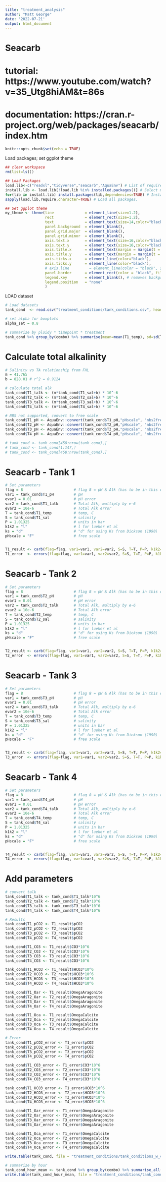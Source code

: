 ```yaml
---
title: "treatment_analysis"
author: "Matt George"
date: '2022-07-21'
output: html_document
---
```


# Seacarb
# tutorial: https://www.youtube.com/watch?v=35_Utg8hiAM&t=86s
# documentation: https://cran.r-project.org/web/packages/seacarb/index.htm

```r
knitr::opts_chunk$set(echo = TRUE)
```

Load packages; set ggplot theme
```r
## clear workspace
rm(list=ls())

## Load Packages
load.lib<-c("readxl","tidyverse","seacarb","AquaEnv") # List of required packages
install.lib <- load.lib[!load.lib %in% installed.packages()] # Select missing packages
for(lib in install.lib) install.packages(lib,dependencies=TRUE) # Install missing packages + dependencies
sapply(load.lib,require,character=TRUE) # Load all packages.

## Set ggplot theme
my_theme <- theme(line              = element_line(size=1.2),
                  rect              = element_rect(size=1.2),
                  text              = element_text(size=14,color="black"),
                  panel.background  = element_blank(),
                  panel.grid.major  = element_blank(), 
                  panel.grid.minor  = element_blank(),
                  axis.text.x       = element_text(size=16,color="black"), #,angle=90),
                  axis.text.y       = element_text(size=16,color="black"),
                  axis.title.x      = element_text(margin = margin(t = 10, r = 0, b = 0, l = 0)),
                  axis.title.y      = element_text(margin = margin(t = 0, r = 10, b = 0, l = 0)),
                  axis.ticks.x      = element_line(color="black"),
                  axis.ticks.y      = element_line(color="black"),
                  # axis.line         = element_line(color = "black", size = 0.1),
                  panel.border      = element_rect(color = "black", fill=NA, size=1.2),
                  legend.key        = element_blank(), # removes background of legend bullets
                  legend.position   = "none"
                  ) 
```
LOAD dataset
```r
# Load datasets
tank_cond  <- read.csv("treatment_conditions/tank_conditions.csv", header = TRUE, sep = ",")

# set alpha for boxplots
alpha_set = 0.8

# summarize by ploidy * timepoint * treatment
tank_cond %>% group_by(combo) %>% summarise(mean=mean(T1_temp), sd=sd(T1_temp), count=n())

```
# Calculate total alkalinity
```r
# Salinity vs TA relationship from FHL
m = 41.765
b = 828.01 # r^2 = 0.9124

# calculate total alk
tank_cond$T1_talk <- (m*tank_cond$T1_sal+b) * 10^-6
tank_cond$T2_talk <- (m*tank_cond$T2_sal+b) * 10^-6
tank_cond$T3_talk <- (m*tank_cond$T3_sal+b) * 10^-6
tank_cond$T4_talk <- (m*tank_cond$T4_sal+b) * 10^-6

# NBS not supported, convert to free scale
tank_cond$T1_pH <- AquaEnv::convert(tank_cond$T1_pH,"pHscale", "nbs2free", S=tank_cond$T1_sal, t=tank_cond$T1_temp)
tank_cond$T2_pH <- AquaEnv::convert(tank_cond$T2_pH,"pHscale", "nbs2free", S=tank_cond$T2_sal, t=tank_cond$T2_temp)
tank_cond$T3_pH <- AquaEnv::convert(tank_cond$T3_pH,"pHscale", "nbs2free", S=tank_cond$T3_sal, t=tank_cond$T3_temp)
tank_cond$T4_pH <- AquaEnv::convert(tank_cond$T4_pH,"pHscale", "nbs2free", S=tank_cond$T4_sal, t=tank_cond$T4_temp)

# tank_cond <- tank_cond[458:nrow(tank_cond),]
# tank_cond <- tank_cond[1:147,]
# tank_cond <- tank_cond[458:nrow(tank_cond),]

```

# Seacarb - Tank 1
```r
# Set parameters
flag = 8                       # flag 8 = pH & Alk (has to be in this order)
var1 = tank_cond$T1_pH         # pH
evar1 = 0.01                   # pH error
var2 = tank_cond$T1_talk       # Total Alk, multiply by e-6
evar2 = 10e-6                  # Total Alk error
T = tank_cond$T1_temp          # temp, C
S = tank_cond$T1_sal           # salinity
P = 1.01325                    # units in bar
k1k2 = "l"                     # l for lueker et al
ks = "d"                       # "d" for using Ks from Dickson (1990)
pHscale = "F"                  # free scale


T1_result <- carb(flag=flag, var1=var1, var2=var2, S=S, T=T, P=P, k1k2=k1k2, pHscale=pHscale)
T1_error  <- errors(flag=flag, var1=var1, var2=var2, S=S, T=T, P=P, k1k2=k1k2, pHscale=pHscale, evar1=evar1, evar2=evar2)

```

# Seacarb - Tank 2
```r
# Set parameters
flag = 8                       # flag 8 = pH & Alk (has to be in this order)
var1 = tank_cond$T2_pH         # pH
evar1 = 0.01                   # pH error
var2 = tank_cond$T2_talk       # Total Alk, multiply by e-6
evar2 = 10e-6                  # Total Alk error
T = tank_cond$T2_temp          # temp, C
S = tank_cond$T2_sal           # salinity
P = 1.01325                    # units in bar
k1k2 = "l"                     # l for lueker et al
ks = "d"                       # "d" for using Ks from Dickson (1990)
pHscale = "F"                  # free scale


T2_result <- carb(flag=flag, var1=var1, var2=var2, S=S, T=T, P=P, k1k2=k1k2, pHscale=pHscale)
T2_error  <- errors(flag=flag, var1=var1, var2=var2, S=S, T=T, P=P, k1k2=k1k2, pHscale=pHscale, evar1=evar1, evar2=evar2)

```

# Seacarb - Tank 3
```r
# Set parameters
flag = 8                       # flag 8 = pH & Alk (has to be in this order)
var1 = tank_cond$T3_pH         # pH
evar1 = 0.01                   # pH error
var2 = tank_cond$T3_talk       # Total Alk, multiply by e-6
evar2 = 10e-6                  # Total Alk error
T = tank_cond$T3_temp          # temp, C
S = tank_cond$T3_sal           # salinity
P = 1.01325                    # units in bar
k1k2 = "l"                     # l for lueker et al
ks = "d"                       # "d" for using Ks from Dickson (1990)
pHscale = "F"                  # free scale


T3_result <- carb(flag=flag, var1=var1, var2=var2, S=S, T=T, P=P, k1k2=k1k2, pHscale=pHscale)
T3_error  <- errors(flag=flag, var1=var1, var2=var2, S=S, T=T, P=P, k1k2=k1k2, pHscale=pHscale, evar1=evar1, evar2=evar2)

```

# Seacarb - Tank 4
```r
# Set parameters
flag = 8                       # flag 8 = pH & Alk (has to be in this order)
var1 = tank_cond$T4_pH         # pH
evar1 = 0.01                   # pH error
var2 = tank_cond$T4_talk       # Total Alk, multiply by e-6
evar2 = 10e-6                  # Total Alk error
T = tank_cond$T4_temp          # temp, C
S = tank_cond$T4_sal           # salinity
P = 1.01325                    # units in bar
k1k2 = "l"                     # l for lueker et al
ks = "d"                       # "d" for using Ks from Dickson (1990)
pHscale = "F"                  # free scale


T4_result <- carb(flag=flag, var1=var1, var2=var2, S=S, T=T, P=P, k1k2=k1k2, pHscale=pHscale)
T4_error  <- errors(flag=flag, var1=var1, var2=var2, S=S, T=T, P=P, k1k2=k1k2, pHscale=pHscale, evar1=evar1, evar2=evar2)

```

# Add parameters
```r

# convert talk
tank_cond$T1_talk <- tank_cond$T1_talk*10^6
tank_cond$T2_talk <- tank_cond$T2_talk*10^6
tank_cond$T3_talk <- tank_cond$T3_talk*10^6
tank_cond$T4_talk <- tank_cond$T4_talk*10^6

# Results
tank_cond$T1_pCO2 <- T1_result$pCO2
tank_cond$T2_pCO2 <- T2_result$pCO2
tank_cond$T3_pCO2 <- T3_result$pCO2
tank_cond$T4_pCO2 <- T4_result$pCO2

tank_cond$T1_CO3 <- T1_result$CO3*10^6
tank_cond$T2_CO3 <- T2_result$CO3*10^6
tank_cond$T3_CO3 <- T3_result$CO3*10^6
tank_cond$T4_CO3 <- T4_result$CO3*10^6

tank_cond$T1_HCO3 <- T1_result$HCO3*10^6
tank_cond$T2_HCO3 <- T2_result$HCO3*10^6
tank_cond$T3_HCO3 <- T3_result$HCO3*10^6
tank_cond$T4_HCO3 <- T4_result$HCO3*10^6

tank_cond$T1_Oar <- T1_result$OmegaAragonite
tank_cond$T2_Oar <- T2_result$OmegaAragonite
tank_cond$T3_Oar <- T3_result$OmegaAragonite
tank_cond$T4_Oar <- T4_result$OmegaAragonite

tank_cond$T1_Oca <- T1_result$OmegaCalcite
tank_cond$T2_Oca <- T2_result$OmegaCalcite
tank_cond$T3_Oca <- T3_result$OmegaCalcite
tank_cond$T4_Oca <- T4_result$OmegaCalcite

# Error
tank_cond$T1_pCO2_error <- T1_error$pCO2
tank_cond$T2_pCO2_error <- T2_error$pCO2
tank_cond$T3_pCO2_error <- T3_error$pCO2
tank_cond$T4_pCO2_error <- T4_error$pCO2

tank_cond$T1_CO3_error <- T1_error$CO3*10^6
tank_cond$T2_CO3_error <- T2_error$CO3*10^6
tank_cond$T3_CO3_error <- T3_error$CO3*10^6
tank_cond$T4_CO3_error <- T4_error$CO3*10^6

tank_cond$T1_HCO3_error <- T1_error$HCO3*10^6
tank_cond$T2_HCO3_error <- T2_error$HCO3*10^6
tank_cond$T3_HCO3_error <- T3_error$HCO3*10^6
tank_cond$T4_HCO3_error <- T4_error$HCO3*10^6

tank_cond$T1_Oar_error <- T1_error$OmegaAragonite
tank_cond$T2_Oar_error <- T2_error$OmegaAragonite
tank_cond$T3_Oar_error <- T3_error$OmegaAragonite
tank_cond$T4_Oar_error <- T4_error$OmegaAragonite

tank_cond$T1_Oca_error <- T1_error$OmegaCalcite
tank_cond$T2_Oca_error <- T2_error$OmegaCalcite
tank_cond$T3_Oca_error <- T3_error$OmegaCalcite
tank_cond$T4_Oca_error <- T4_error$OmegaCalcite

write.table(tank_cond, file = "treatment_conditions/tank_conditions_w_calc.csv", row.names = FALSE)

```

```r
# summarize by hour
tank_cond_hour_mean <- tank_cond %>% group_by(combo) %>% summarise_all(mean)
write.table(tank_cond_hour_mean, file = "treatment_conditions/tank_conditions_hour_mean.csv", row.names = FALSE)

```